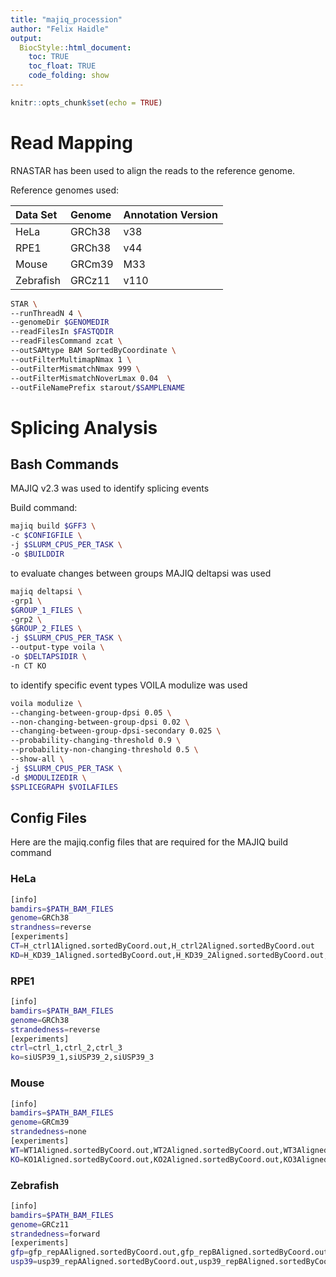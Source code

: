 ```yaml
---
title: "majiq_procession"
author: "Felix Haidle"
output:
  BiocStyle::html_document:
    toc: TRUE
    toc_float: TRUE
    code_folding: show
---
```


```r
knitr::opts_chunk$set(echo = TRUE)
```



# Read Mapping
RNASTAR has been used to align the reads to the reference genome.

Reference genomes used:

| Data Set | Genome | Annotation Version |
| :--- | :--- | :--- |
| HeLa | GRCh38 | v38 |
| RPE1 | GRCh38 | v44 |
| Mouse | GRCm39 | M33 |
| Zebrafish | GRCz11 | v110 |


```bash
STAR \
--runThreadN 4 \
--genomeDir $GENOMEDIR
--readFilesIn $FASTQDIR
--readFilesCommand zcat \
--outSAMtype BAM SortedByCoordinate \
--outFilterMultimapNmax 1 \
--outFilterMismatchNmax 999 \
--outFilterMismatchNoverLmax 0.04  \
--outFileNamePrefix starout/$SAMPLENAME
```


# Splicing Analysis

## Bash Commands
MAJIQ v2.3 was used to identify splicing events

Build command:
```bash
majiq build $GFF3 \
-c $CONFIGFILE \
-j $SLURM_CPUS_PER_TASK \
-o $BUILDDIR
```


to evaluate changes between groups MAJIQ deltapsi was used

```bash
majiq deltapsi \
-grp1 \
$GROUP_1_FILES \
-grp2 \
$GROUP_2_FILES \
-j $SLURM_CPUS_PER_TASK \
--output-type voila \
-o $DELTAPSIDIR \
-n CT KO 
```




to identify specific event types VOILA modulize was used
```bash

voila modulize \
--changing-between-group-dpsi 0.05 \
--non-changing-between-group-dpsi 0.02 \
--changing-between-group-dpsi-secondary 0.025 \
--probability-changing-threshold 0.9 \
--probability-non-changing-threshold 0.5 \
--show-all \
-j $SLURM_CPUS_PER_TASK \
-d $MODULIZEDIR \
$SPLICEGRAPH $VOILAFILES
```

## Config Files

Here are the majiq.config files that are required for the MAJIQ build command


### HeLa

```bash
[info]
bamdirs=$PATH_BAM_FILES
genome=GRCh38
strandness=reverse
[experiments]
CT=H_ctrl1Aligned.sortedByCoord.out,H_ctrl2Aligned.sortedByCoord.out
KD=H_KD39_1Aligned.sortedByCoord.out,H_KD39_2Aligned.sortedByCoord.out,H_KD39_3Aligned.sortedByCoord.out
```

### RPE1

```bash
[info]
bamdirs=$PATH_BAM_FILES
genome=GRCh38
strandedness=reverse
[experiments]
ctrl=ctrl_1,ctrl_2,ctrl_3
ko=siUSP39_1,siUSP39_2,siUSP39_3
```

### Mouse

```bash
[info]
bamdirs=$PATH_BAM_FILES
genome=GRCm39
strandedness=none
[experiments]
WT=WT1Aligned.sortedByCoord.out,WT2Aligned.sortedByCoord.out,WT3Aligned.sortedByCoord.out,WT4Aligned.sortedByCoord.out
KO=KO1Aligned.sortedByCoord.out,KO2Aligned.sortedByCoord.out,KO3Aligned.sortedByCoord.out,KO4Aligned.sortedByCoord.out

```

### Zebrafish

```bash
[info]
bamdirs=$PATH_BAM_FILES
genome=GRCz11
strandedness=forward
[experiments]
gfp=gfp_repAAligned.sortedByCoord.out,gfp_repBAligned.sortedByCoord.out,gfp_repCAligned.sortedByCoord.out,gfp_repDAligned.sortedByCoord.out
usp39=usp39_repAAligned.sortedByCoord.out,usp39_repBAligned.sortedByCoord.out,usp39_repCAligned.sortedByCoord.out,usp39_repDAligned.sortedByCoord.out


```